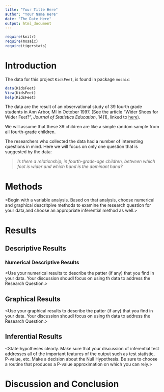 ---
title: "Your Title Here"
author: "Your Name Here"
date: "The Date Here"
output: html_document
---

```{r include=FALSE}
require(knitr)
require(mosaic)
require(tigerstats)
```

# Introduction

The data for this project `KidsFeet`, is found in package `mosaic`:

```{r eval=FALSE}
data(KidsFeet)
View(KidsFeet)
help(KidsFeet)
```

The data are the result of an observational study of 39 fourth grade students in Ann Arbor, MI in October 1997.  (See the article "Wider Shoes for Wider Feet?", *Journal of Statistics Education*, 14(1), linked to [here](www.amstat.org/publications/jse14n1/datasets.meyer.html)).

We will assume that these 39 children are like a simple random sample from all fourth-grade children.

The researchers who collected the data had a number of interesting questions in mind.  Here we will focus on only one question that is suggested by the data:

>*Is there a relationship, in fourth-grade-age children, between which foot is wider and which hand is the dominant hand?*

# Methods

<Begin with a variable analysis.  Based on that analysis, choose numerical and graphical descritpive methods to examine the research question for your data,and choose an appropriate inferential method as well.>

# Results


## Descriptive Results


### Numerical Descriptive Results

<Use your numerical results to describe the patter (if any) that you find in your data.  Your discussion shoudl focus on using th data to address the Research Question.>

## Graphical Results

<Use your graphical results to describe the patter (if any) that you find in your data.  Your discussion shoudl focus on using th data to address the Research Question.>

## Inferential Results

<State hypotheses clearly.  Make sure that your discussion of inferential test addresses all of the important features of the output such as test statistic, P-value, etc.  Make a decision about the Null Hypothesis.  Be sure to choose a routine that produces a P-value approximation on which you can rely.>

# Discussion and Conclusion

